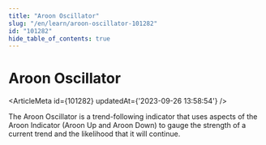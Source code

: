 ```yaml
---
title: "Aroon Oscillator"
slug: "/en/learn/aroon-oscillator-101282"
id: "101282"
hide_table_of_contents: true
---
```



# Aroon Oscillator

<ArticleMeta id={101282} updatedAt={'2023-09-26 13:58:54'} />
<div className='border-solid border-b border-t-0 my-4 border-[var(--ifm-color-gray-300)]' />

The Aroon Oscillator is a trend-following indicator that uses aspects of the Aroon Indicator (Aroon Up and Aroon Down) to gauge the strength of a current trend and the likelihood that it will continue.
